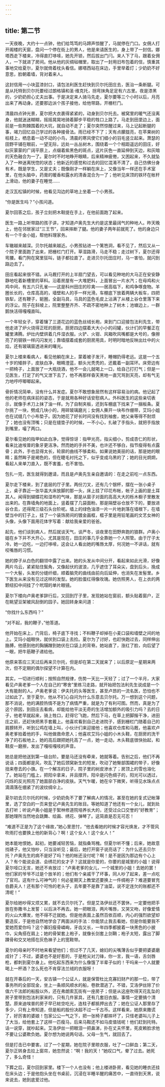 ```yaml
---
---
---
```

title: 第二节
---



一天夜晚，大约十一点钟，他们给笃笃的马蹄声惊醒了，马就停在门口。女佣人打开阁楼的天窗，盘问一个停在街上的男人，他是来请医生的，身上带了一封信。娜塔西走下楼来，冷得直打哆嗦，她先开锁，然后拔出门闩。来人下了马，跟着女佣人，一下就进了房间。他从他的灰绸毡帽里，取出了一封用旧布包着的信，慎重其事地交给夏尔，夏尔就倚着枕头看信。娜塔西站在床边，手里举着灯；少奶奶不好意思，脸朝着墙，背对着来人。

这封信用一小块蓝漆封口，请包法利医生赶快到贝尔托田庄去，医治一条断腿。可是从托特到贝尔托要经过朗格镇和圣·维克托，拐弯抹角足足有六古里。夜是漆黑的，少奶奶担心丈夫出事。于是决定来人骑马先走，夏尔要等三个小时以后，月亮出来了再动身。还要那边派个孩子接他，给他带路，开栅栏门。

清晨四点钟光景，夏尔把大衣裹得紧紧的，动身到贝尔托去。被窝里的暖气还没离身，他就迷迷糊糊，摇摇晃晃地骑着脚步平稳的牲口上路了。马走到田垄边上，面前是一些荆棘围着的大坑，就自动不走了；夏尔突然惊醒过来，马上记起断腿的事，竭力回忆自己学过的各种接骨法。雨已经不下了；天有点朦胧亮，在苹果树的枯枝上，栖息着一动不动的小鸟，清晨的寒风使它们细小的羽毛竖立起来。萧瑟的田野平铺在眼前，一望无际，远处一丛丛树木，围绕着一个个相距遥远的田庄，好似灰蒙蒙的广阔平原上，点缀着紫黑色的斑点，这片灰色一直延伸到天边，和灰暗的天色融合为一了。夏尔时不时地睁开眼睛，后来精神疲倦，又困起来，不久就坠入了一种迷离恍惚的状态；他新近的感觉和过去的回忆混淆不清了，自己仿佛分身有术，既是学生，又是丈夫；既像刚才一样躺在床上，又像当年一样还在手术室里，在他头脑中，药膏的暖香和露水的清香混合为一了；他听见床顶的铁环在帐杆上滑动，他的妻子在睡觉……

走汉瓦松镇的时候，他看见沟边的草地上坐着一个小男孩。

“你是医生吗？”小孩问道。

夏尔回答之后，孩子立刻把木鞋提在手上，在他前面跑了起来。

医生一路上听带路的孩子讲，才知道卢奥先生大约是这里最阔气的种地人。昨天晚上，他在邻居家过“三王节”，回来摔断了腿。他的妻子两年前就死了。他的身边只有一个千金小姐，帮他料理家务。

车辙越来越深。贝尔托越来越近。小男孩钻进一个篱笆洞，看不见了，然后又从一个院子里面跑了出来，把栅栏门打开。草湿路滑，马走不稳；走过树下，夏尔还得弯腰。看门狗在窝里狂叫，链子都拉直了。走进贝尔托田庄时，马一害怕，就闪到路边去了。

田庄看起来很不错。从马厩打开的上半扇门望去，可以看见种地的大马正在安安静静地吃着新槽里的草料。沿着房屋有一大堆肥料，上面冒出一片水汽；在母鸡和火鸡中间，有五六只孔雀——这是科州田庄的珍禽——居高临下，和鸡争啄食物。羊圈长长的，仓库高高的，墙壁和人的手一样光滑。车棚底下放着两辆大板车，四把铁犁，还有鞭子，轭圈，全副马具，马具的蓝色毛皮上沾满了从楼上谷仓里落下来的浮尘。院子在斜坡上，院里整整齐齐、不疏不密地种上了树木；池塘边上，一群鹅快活得嘎嘎直叫。

一个年轻女子，穿着镶了三道花边的蓝色丝绒长袍，来到门口迎接包法利先生，带他走进了炉火烧得正旺的厨房。厨房四边摆着大大小小的闷罐，伙计们的早餐正在罐里沸腾。炉灶内壁烘着几件湿衣服。火铲、火钳、风箱吹风嘴都是大号的，像擦亮了的钢铁一样闪闪发光；靠墙摆着成套的厨房用具，时明时暗地反映出灶中的火焰，还有玻璃窗透进来的曙光。

夏尔上楼来看病人，看见他躺在床上，蒙着被子发汗，睡帽扔得老远。这是一个五十岁的矮胖子，皮肤白净，眼睛澄蓝，额头光秃秃的，还戴着一副耳环。床旁边有一把椅子，上面放了一大瓶烧酒，他不一会儿就喝上一口，给自己打打气；但是一见医生，打足了的气又泄下去了，他不再那样昏天黑地一直咒骂到天亮，却有气无力地哼哼唧唧起来。

骨折情况简单，没有什么并发症。夏尔不敢想象居然有这样容易治的病。他记起了他的老师在病床前的姿态，于是就用各种好话安慰病人。外科医生的这些亲切表示，就像手术刀上抹了油一样。为了自制夹板，还到车棚底下找来了一捆板条。夏尔挑了一块，劈成几块小的，用碎玻璃磨光；女佣人撕开一块布作绷带，艾玛小姐也在试缝几个小布垫子。因为她花了好长时间没有找到袖套，她父亲等得不耐烦了；她也没有顶嘴；只是在缝垫子的时候，一不小心，扎破了手指头，就把手指放到嘴里，嘬了两口。

夏尔看见她的指甲如此白净，觉得惊讶：指甲光亮，指尖细小，剪成杏仁的形状，看来比迪埃普的象牙更洁净。然而她的手并不美，也许还不够白，指节瘦得有点露骨；此外，手也显得太长，轮廓的曲线不够柔和。如果说她美丽的话，那是她的眼睛；虽然眸子是褐色的，但在睫毛衬托之下，似乎变成乌黑的了；她的目光炯炯，看起人来单刀直入，既不害羞，也不害怕。

包扎一完，医生就得到邀请，而且是卢奥先生亲自邀请的：在走之前吃一点东西。

夏尔走下楼来，到了底层的厅子里。两份刀叉，还有几个银杯，摆在一张小桌子上，桌子靠近一张华盖大床放脚的那一头，床上挂了印花布帐，帐子上画的是土耳其人。闻得到蝴蝶花和湿布的气味，那是从窗子对面的高高大大的栎木橱子里散发出来的。在靠墙角的地面上，竖着摆了几袋面粉。那是隔壁谷仓放不下的，要放进谷仓去，还得爬三级石头台阶呢。墙上的绿色油漆一片一片地剥落在墙根下，在墙壁当中的钉子上，挂了一个装饰房间的镀金画框，框子里是用铅笔画的文艺女神的头像，头像下面用花体字写着：献给我亲爱的爸爸。

起先，他们谈到病人，然后就谈天气，谈严冬，谈夜里在田野奔跑的狼群。卢奥小姐在乡下并不大开心，尤其是现在，田庄的事几乎全靠她一个人照管。由于厅子太冷，她一边吃，一边打哆嗦，这会让人看出她的嘴唇太厚，何况她一不讲话，就有咬嘴唇的习惯。

她的脖子从白色的翻领中露了出来。她的头发从中间分开，看起来如此光滑，好像两片乌云，紧紧贴住鬓角，又像起伏的波浪，几乎遮住了耳朵尖，盘到后头，挽成一个大髻，头发的分缝纤细，顺着脑壳的曲线由前向后延伸，也消失在发髻里。乡下医生从来没有见过这样的发型。她的脸蛋红得像攻瑰。她仿照男人，在上衣的两颗纽扣中间挂了个玳瑁的单片眼镜。

夏尔下楼向卢奥老爹辞行后，又回到厅子里，发现她站在窗前，额头贴着窗户，正在眺望豆架被风刮倒的园子。她回转身来问道：

“你找什么东西吗？”

“对不起，我的鞭子，”他答道。

他开始在床上，门背后，椅子底下寻找；不料鞭子却掉在小麦口袋和墙壁之间的地上。艾玛小姐眼快，就伏到口袋上去捡。夏尔为了讨好，也赶快跑过去，同样伸出胳膊，他感到他的胸脯蹭到她伏在口袋上的背脊。她站直了，涨红了脸，向后望了一眼，把牛筋鞭子递给他。

他原来答应三天过后再来贝尔托，但是却在第二天就来了；以后原定一星期来两次，但不定期的偶尔探望不计算在内。

其实，一切进行顺利；按照自然规律，伤势一天比一天轻了；过了一个半月，大家看见卢奥老爹一个人在自己的“寒舍”里练习走路，就开始把包法利先生说成是一个大有能耐的人。卢奥老爹说：伊夫托的头等医生，甚至卢昂的一流名医，恐怕也不过如此了。至于夏尔，他从不扪心自问为什么乐意去贝尔托。万一想到这个问题，那不消说，他的满腔热情不是为了病情严重，就是为了有利可图。然而，真是为了这个原因，到田庄去看病，却能给他平淡无奇的生活增加额外的吸引力吗？去的日子，他老早就起来，骑上牲口，赶得它飞跑，然后下马，在草上把脚揩干净，进田庄之前，还赶快把黑手套戴上。他喜欢看到自己走进院子，感到栅栏门随着自己的肩膀转开，听到公鸡在墙上叫，小伙计们来迎接他；他喜欢仓库和马厩，他喜欢卢奥老爹拍着他的手，叫他做救命恩人；他喜欢艾玛小姐的小木头鞋，在厨房的洗干净了的石板地上，她的高后跟把她托高了一点，她一走动，木头鞋底很快抬起，和鞋皮一磨擦，发出了嘎吱嘎吱的声音。

她总是把他送到第一级台阶。要是马还没有牵来，她就等着。告别之后，他们不再说话；四面都是风，吹乱了她后颈窝新生的短发，吹动了她臀部围裙的带子，好像扭来卷去的小旗。在一个解冻的日子，院子里的树皮渗水了；房顶上的雪也溶化了。她站在门槛上，把阳伞拿来，并且撑开。阳伞是闪色绸子的，阳光可以透过，闪烁的反光照亮了她面部白净的皮肤。天气乍暖，她在伞下微笑，听得见水珠点点滴滴落在绷紧了的波纹绸伞上。

夏尔初去贝尔托的时候，少奶奶免不了要了解病人的情况，甚至在她的复式记帐簿里，选了空白的一页来登记卢奥先生的账目。等她知道了他还有一个女儿，就到处去打听；听说卢奥小姐是于絮林修道院培养长大的，还受过众口交誉的“好教育”；那她理所当然地会跳舞、绘画、绣花、弹琴了。这简直是忍无可忍！

“难道不正是为了这个缘故，”她心里思忖，“他去看她的时候才容光焕发，才不管风吹雨打也要换上他的新背心？啊！这个女人！这个女人！”

她本能地恨她。起初，她要减轻苦恼，就指桑骂槐。但夏尔听不懂；后来，她故意找碴子，他又怕吵，只当没听见；最后，她打开窗子说亮话了：为什么还去贝尔托？卢奥先生的病不是好了吗？他的帐还没付呢？啊！是不是因为那边有个心上人？有个能说会道、会绣花的女才子？这就是你爱的，你要的是城里的小姐！说得夏尔哑口无言，她还不肯放过：“卢奥老爹的女儿，一个城里的小姐！去她的罢！他们家的爷爷不过是个放羊的；他们有个亲戚干了坏事，同人吵了起来，差一点吃了官司。这有什么可神气的！何必星期天上教堂还要换上一件绸袍子？难道要冒充伯爵夫人！还有那个可怜的老头子，去年要不是靠了油菜，说不定连欠的账都还不清呢！”

夏尔给她吵得又烦又累，就不去贝尔托了。但是艾洛伊丝还不罢休，一定要他把手放在弥撒书上发誓：以后决不再去。她一把眼泪，两片嘴唇，又哭又吻，好像爱情的火山大爆发，他不得不迁就她。但是他表面上虽然百依百顺，内心的强烈欲望却要造反，于是他自然地学会了两面派的手法：你能禁止我去看她，但是你能要我不爱她而爱你吗？这个寡妇瘦骨嶙峋，牙齿又长，一年四季都披着一块黑色的小披巾，尖角搭在肩上；她的骨架套上袍子，就像长剑套上剑鞘；袍子太短，露出了脚踝骨和交叉地搭在灰色袜子上的宽鞋带。

夏尔的母亲时不时地来看望他们；但过不了几天，媳妇的尖嘴薄舌似乎要把婆婆磨成针了；不过，婆婆也不是好惹的，于是枪尖对刀锋，你一言，我一语，舌剑唇枪，都刺到夏尔身上。他吃起东西来为什么像饿了半辈子似的！干吗来一个人就要喝上一杯酒？怎么死也不肯穿法兰绒的衣服呀！

就在开春后的一天，安古镇一个公证人，就是保管杜比克寡妇财产的那一位，带了事务所的全部现金，坐上一条顺风顺水的船，卷款潜逃了。不错，艾洛伊丝除了价值六千法郎的船股以外，还在弗朗索瓦街有一座房子；但是从这座吹得天花乱坠的房子里带到包法利家来的，只有几件家具，还有几套旧衣服。事情一定要搞个清楚。原来迪埃普的房子早已蛀空吃光，连柱子都抵押出去了；她在公证人那里存了多少，只有上帝知道，但是船的股份决超不过一千古币。这样看来，她原来撒谎了，好厉害的婆娘！包家公公一气之下，把一张椅子都摔坏了，只怪老婆叫儿子上了大当，给他套上了这样一匹瘦马，后来马鞍还不如马皮值钱呢！他们赶到托特。话一说穿，就吵起来。艾洛伊丝一把眼泪一把鼻涕，扑在丈夫怀里，死皮赖脸求他不要让公婆欺负她。夏尔想为她说两句话。父母一生气，就回去了。

但是打击已中要害。过了一个星期，她在院子里晾衣服，吐了一口鲜血；第二天，夏尔正转身去拉上窗帘，她忽然说：“啊！我的天！”她叹口气，晕了过去。她死了，多么奇怪！

下葬之后，夏尔回到家里。楼下一个人也没有；他上楼进卧房，看见她的睡衣还挂在床头边；于是他抱头坐在书桌前，沉浸在半睡半醒的痛苦中，一直待到天黑，说来说去，她到底爱过他。